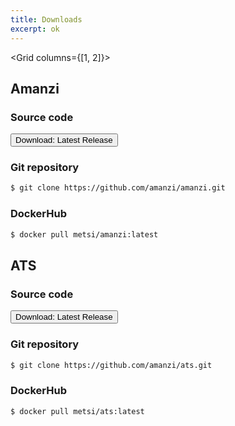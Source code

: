 ```yaml
---
title: Downloads
excerpt: ok
---
```


<PageHeader 
  heading="Downloads"
  lead="Source and Docker distributions"
/>

<Section>
<Div style={{
  maxWidth: ["90%"],
  minWidth: ["80%"]
}}>

<Grid columns={[1, 2]}>
<Div>

## Amanzi
### Source code

<Button url="https://github.com/amanzi/amanzi/releases">
Download: Latest Release
</Button>

### Git repository

```sh
$ git clone https://github.com/amanzi/amanzi.git
```

### DockerHub

```sh
$ docker pull metsi/amanzi:latest
```
</Div>
<Div>

## ATS

### Source code

<Button url="https://github.com/amanzi/ats/releases">
Download: Latest Release
</Button>

### Git repository

```sh
$ git clone https://github.com/amanzi/ats.git
```

### DockerHub

```sh
$ docker pull metsi/ats:latest
```
</Div>
</Grid>
</Div>
</Section>

